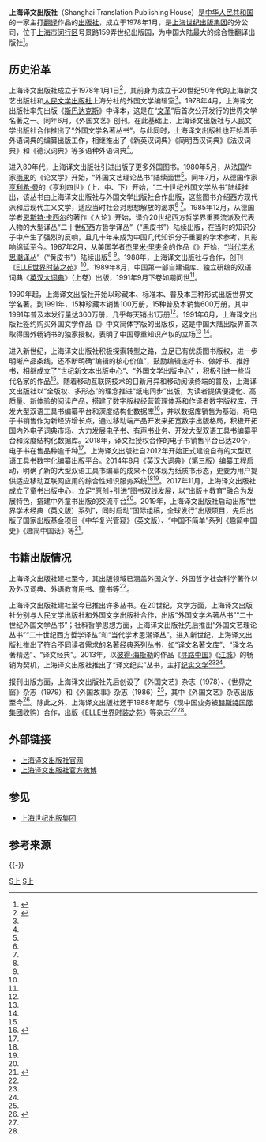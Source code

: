 {{Infobox company
| name                = 上海译文出版社有限公司<br />上海世纪出版股份有限公司译文出版社
| name_en             = Shanghai Translation Publishing House
| logo                = File:Shanghai_Translation_Publishing_House_logo.png
| caption             = 上海译文出版社标志
| type                = [[分公司|分公司]]
| foundation          = 1978年1月
| location            = {{PRC}}<br />[[上海市|上海市]][[闵行区|闵行区]]号景路159弄世纪出版园
| locations           = 
| area_served         = 
| key_people          = 
| industry            = [[出版业|出版业]]
| products            = 
| services            = 
| revenue             = 
| operating_income    = 
| net_income          = 
| aum                 = <!-- Only used with financial services companies -->
| assets              = 
| equity              = 
| owner               = 
| num_employees       = 
| divisions           = 
| subsid              = 
| homepage            = http://www.stph.com.cn/ <br /> http://www.yiwen.com.cn/
| zip_code            = 200001
| telephone_no        = 
| slogan              = 有我世界更大
| capital             = 
| market_value        = 
| P/E ratio           = 
| earnings per share  = 
| Net asset value     = 
| accounting_period   = 
| parent              = [[上海世纪出版集团|上海世纪出版股份有限公司]]
| major_shareholder   = 
| footnotes           = 
}}

'''上海译文出版社'''（Shanghai Translation Publishing House）是[[中华人民共和国|中华人民共和国]]的一家主打[[翻译|翻译]]作品的[[出版社|出版社]]，成立于1978年1月，是[[上海世纪出版集团|上海世纪出版集团]]的分公司，位于[[上海市|上海市]][[闵行区|闵行区]]号景路159弄世纪出版园，为中国大陆最大的综合性翻译出版社<ref name="intro">{{Cite web|url=http://www.yiwen.com.cn/about|title=企业简介|website=上海译文出版社|accessdate=2021-04-13|archive-date=2021-04-12|archive-url=https://web.archive.org/web/20210412214627/http://www.yiwen.com.cn/about}}</ref>。

== 历史沿革 ==
上海译文出版社成立于1978年1月1日<ref name="tp40">{{Cite web|url=https://www.thepaper.cn/newsDetail_forward_2329628|title=上海译文四十周年｜一家出版社与中国人阅读生活的四十年|website=澎湃新闻|date=2018-08-08|accessdate=2021-04-13|archive-date=2021-04-14|archive-url=https://web.archive.org/web/20210414185311/https://www.thepaper.cn/newsDetail_forward_2329628}}</ref>，其前身为成立于20世纪50年代的上海新文艺出版社和[[人民文学出版社|人民文学出版社]]上海分社的外国文学编辑室<ref name="intro"/>。1978年4月，上海译文出版社率先出版《[[斯巴达克斯|斯巴达克斯]]》中译本，这是在“[[文革|文革]]”后首次公开发行的世界文学名著之一。同年6月，《外国文艺》创刊。在此基础上，上海译文出版社与人民文学出版社合作推出了“外国文学名著丛书”。与此同时，上海译文出版社也开始着手外语词典的编纂出版工作，相继推出了《新英汉词典》《简明西汉词典》《法汉词典》和《德汉词典》等多语种外语词典<ref name="intro"/>。

进入80年代，上海译文出版社引进出版了更多外国图书。1980年5月，从法国作家[[雨果|雨果]]的《论文学》开始，“外国文艺理论丛书”陆续面世<ref name="tp40"/>。同年7月，从德国作家[[亨利希·曼|亨利希·曼]]的《亨利四世》（上、中、下）开始，“二十世纪外国文学丛书”陆续推出，该丛书由上海译文出版社与外国文学出版社合作出版，这些图书介绍西方现代派和后现代主义文学，适应当时社会对思想解放的渴求<ref name="tp40"/> <ref name="intro"/>。1985年12月，从德国学者[[恩斯特·卡西尔|恩斯特·卡西尔]]的著作《人论》开始，译介20世纪西方哲学界重要流派及代表人物的大型译丛“二十世纪西方哲学译丛”（“黑皮书”）陆续出版，在当时的知识分子中产生了强烈的反响，且几十年来成为中国几代知识分子重要的学术参考，其影响绵延至今。1987年2月，从美国学者[[杰里米·里夫金|杰里米·里夫金]]的作品《{{le|熵：一种新的世界观|Entropy: A New World View}}》开始，“[[当代学术思潮译丛|当代学术思潮译丛]]”（“黄皮书”）陆续出版<ref name="tp40"/> <ref name="intro"/>。1988年，上海译文出版社与{{link-en|樺榭菲力柏契媒體|Hachette Filipacchi Médias}}合作，创刊《[[ELLE世界时装之苑|ELLE世界时装之苑]]》<ref name="tp40"/>。1989年8月，中国第一部自建语库、独立研编的双语词典《[[英汉大词典|英汉大词典]]》（上卷）出版，1991年9月下卷如期问世<ref name="tp40"/>。

1990年起，上海译文出版社开始以珍藏本、标准本、普及本三种形式出版世界文学名著。到1991年，15种珍藏本销售100万册，15种普及本销售600万册，其中1991年普及本发行量达360万册，几乎每天销出1万册<ref name="tp40"/>。1991年6月，上海译文出版社签约购买外国文学作品《{{link-en|斯嘉丽|Scarlett (Ripley novel)}}》中文简体字版的出版权，这是中国大陆出版界首次取得国外畅销书的独家授权，表明了中国尊重知识产权的立场<ref name="tp40"/> <ref name="intro"/>。

进入新世纪，上海译文出版社积极探索转型之路，立足已有优质图书版权，进一步明晰产品条线，还不断明确“编辑的核心价值”，鼓励编辑选好书、做好书、推好书，相继成立了“世纪新文本出版中心”、“外国文学出版中心” ，积极引进一些当代名家的作品<ref name="tp40"/>。随着移动互联网技术的日新月异和移动阅读终端的普及，上海译文出版社以“全版权、多形态”的理念推进“纸电同步”出版，为读者提供便捷化、高质量、新体验的阅读产品，搭建了数字版权经营管理体系和作译者数字版权库，开发大型双语工具书编纂平台和深度结构化数据库<ref name="jf40">{{Cite web|url=https://www.jfdaily.com/staticsg/res/html/web/newsDetail.html?id=99274|title=40岁生日快乐！回眸这些上海译文出版社经典图书，你会一直读下去吗？|website=上观新闻|date=2018-08-08|accessdate=2021-04-16|archive-date=2021-04-16|archive-url=https://web.archive.org/web/20210416081031/https://www.jfdaily.com/staticsg/res/html/web/newsDetail.html?id=99274}}</ref>，并以数据库销售为基础，将电子书销售作为新经济增长点，通过移动端产品开发来拓宽数字出版格局，积极开拓国内外电子词典市场、大力发展[[电子书|电子书]]、[[有声书|有声书]]业务、开发大型双语工具书编纂平台和深度结构化数据库。2018年，译文社授权合作的电子书销售平台已达20个，电子书在售品种逾千种<ref name="tp40"/>。上海译文出版社自2012年开始正式建设自有的大型双语工具书数字化编纂出版平台。2014年8月《英汉大词典》（第三版）编纂工程启动，明确了新的大型双语工具书编纂的成果不仅体现为纸质书形态，更要为用户提供适应移动互联网应用的综合性知识服务系统<ref name="tp40"/><ref name="jf40"/>。2017年11月，上海译文出版社成立了童书出版中心，立足“原创+引进”图书双线发展，以“出版＋教育”融合为发展特色，搭建中外童书出版的交流平台<ref name="tp40"/>。2019年，上海译文出版社启动出版“世界学术经典（英文版）系列”，同时启动“国际组稿，全球发行”出版项目，先后出版了国家出版基金项目《中华复兴管窥》（英文版）、“中国不简单”系列《趣简中国史》《趣简中国话》等<ref>{{Cite web|url=https://www.thepaper.cn/newsDetail_forward_5525360|title=2020年，上海译文出版社将有哪些“不一样”？|website=澎湃新闻|date=2020-01-15|accessdate=2021-04-16|archive-date=2021-04-19|archive-url=https://web.archive.org/web/20210419011950/https://www.thepaper.cn/newsDetail_forward_5525360}}</ref>。

== 书籍出版情况 ==
上海译文出版社建社至今，其出版领域已涵盖外国文学、外国哲学社会科学著作以及外汉词典、外语教育用书、童书等<ref name="intro"/>。

上海译文出版社建社至今已推出许多丛书。在20世纪，文学方面，上海译文出版社分别与人民文学出版社和外国文学出版社合作，出版“外国文学名著丛书”“二十世纪外国文学丛书”；社科哲学思想方面，上海译文出版社先后推出“外国文艺理论丛书”“二十世纪西方哲学译丛”和“当代学术思潮译丛”。进入新世纪，上海译文出版社推出了符合不同读者需求的名著经典系列丛书，如“译文名著文库”、“译文名著精选”、“译文经典”。2013年，以[[彼得·海斯勒|彼得·海斯勒]]的作品《[[寻路中国|寻路中国]]》《[[江城_(何伟)|江城]]》的畅销为契机，上海译文出版社推出了“译文纪实”丛书，主打[[纪实文学|纪实文学]]<ref name="intro"/><ref name="tp40"/>。

报刊出版方面，上海译文出版社先后创设了《外国文艺》杂志（1978）、《世界之窗》杂志（1979）和《外国故事》杂志（1986）<ref name="tp40"/>，其中《外国文艺》杂志出版至今<ref name="mag">{{Cite web|url=http://www.stph.com.cn/book_periodical|title=译文期刊|website=上海译文出版社|accessdate=2021-04-16|archive-date=2021-04-17|archive-url=https://web.archive.org/web/20210417041336/http://www.stph.com.cn/book_periodical}}</ref>。除此之外，上海译文出版社还于1988年起与{{link-en|樺榭菲力柏契媒體|Hachette Filipacchi Médias}}（现中国业务被[[赫斯特国际集团|赫斯特国际集团]]收购）合作，出版《[[ELLE世界时装之苑|ELLE世界时装之苑]]》等杂志<ref name="mag"/><ref name="tp40"/>。

== 外部链接 ==
* [http://www.stph.com.cn/ 上海译文出版社官网]{{Wayback|url=http://www.stph.com.cn/ |date=20100828084625 }}
* [http://weibo.com/shanghaiyiwen 上海译文出版社官方微博]{{Wayback|url=http://weibo.com/shanghaiyiwen |date=20201009082146 }}

== 参见 ==
{{Portal|中华人民共和国|上海|书籍}}
* [[上海世纪出版集团|上海世纪出版集团]]

==参考来源==
{{Reflist|30em}}

{{-}}
{{上海出版机构}}
{{Authority control}}
[[Category:中华人民共和国时期上海出版机构|S上]]
[[Category:1978年成立的公司|S上]]